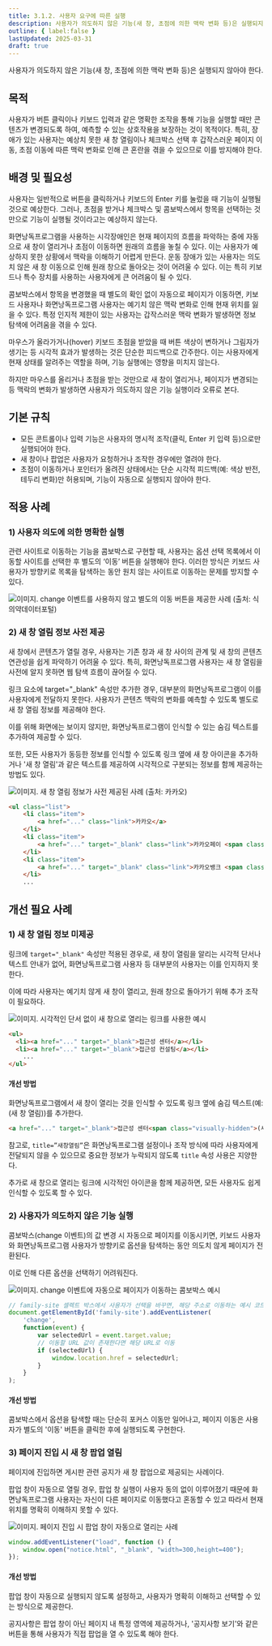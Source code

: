 ```yaml
---
title: 3.1.2. 사용자 요구에 따른 실행
description: 사용자가 의도하지 않은 기능(새 창, 초점에 의한 맥락 변화 등)은 실행되지 않아야 한다.
outline: { label:false }
lastUpdated: 2025-03-31
draft: true
---
```


<Aside title="검사 항목">
사용자가 의도하지 않은 기능(새 창, 초점에 의한 맥락 변화 등)은 실행되지 않아야 한다.
</Aside>

## 목적
사용자가 버튼 클릭이나 키보드 입력과 같은 명확한 조작을 통해 기능을 실행할 때만 콘텐츠가 변경되도록 하여, 예측할 수 있는 상호작용을 보장하는 것이 목적이다. 특히, 장애가 있는 사용자는 예상치 못한 새 창 열림이나 체크박스 선택 후 갑작스러운 페이지 이동, 초점 이동에 따른 맥락 변화로 인해 큰 혼란을 겪을 수 있으므로 이를 방지해야 한다.

##	배경 및 필요성
사용자는 일반적으로 버튼을 클릭하거나 키보드의 Enter 키를 눌렀을 때 기능이 실행될 것으로 예상한다. 그러나, 초점을 받거나 체크박스 및 콤보박스에서 항목을 선택하는 것만으로 기능이 실행될 것이라고는 예상하지 않는다.

화면낭독프로그램을 사용하는 시각장애인은 현재 페이지의 흐름을 파악하는 중에 자동으로 새 창이 열리거나 초점이 이동하면 원래의 흐름을 놓칠 수 있다. 이는 사용자가 예상하지 못한 상황에서 맥락을 이해하기 어렵게 만든다. 운동 장애가 있는 사용자는 의도치 않은 새 창 이동으로 인해 원래 창으로 돌아오는 것이 어려울 수 있다. 이는 특히 키보드나 특수 장치를 사용하는 사용자에게 큰 어려움이 될 수 있다.

콤보박스에서 항목을 변경했을 때 별도의 확인 없이 자동으로 페이지가 이동하면, 키보드 사용자나 화면낭독프로그램 사용자는 예기치 않은 맥락 변화로 인해 현재 위치를 잃을 수 있다. 특정 인지적 제한이 있는 사용자는 갑작스러운 맥락 변화가 발생하면 정보 탐색에 어려움을 겪을 수 있다.

마우스가 올라가거나(hover) 키보드 초점을 받았을 때 버튼 색상이 변하거나 그림자가 생기는 등 시각적 효과가 발생하는 것은 단순한 피드백으로 간주한다. 이는 사용자에게 현재 상태를 알려주는 역할을 하며, 기능 실행에는 영향을 미치지 않는다.

하지만 마우스를 올리거나 초점을 받는 것만으로 새 창이 열리거나, 페이지가 변경되는 등 맥락의 변화가 발생하면 사용자가 의도하지 않은 기능 실행이라 오류로 본다.

##	기본 규칙
- 모든 콘트롤이나 입력 기능은 사용자의 명시적 조작(클릭, Enter 키 입력 등)으로만 실행되어야 한다.
- 새 창이나 팝업은 사용자가 요청하거나 조작한 경우에만 열려야 한다.
- 초점이 이동하거나 포인터가 올려진 상태에서는 단순 시각적 피드백(예: 색상 반전, 테두리 변화)만 허용되며, 기능이 자동으로 실행되지 않아야 한다.

## 적용 사례

### 1)	사용자 의도에 의한 명확한 실행
관련 사이트로 이동하는 기능을 콤보박스로 구현할 때, 사용자는 옵션 선택 목록에서 이동할 사이트를 선택한 후 별도의 ‘이동’ 버튼을 실행해야 한다. 이러한 방식은 키보드 사용자가 방향키로 목록을 탐색하는 동안 원치 않는 사이트로 이동하는 문제를 방지할 수 있다.

![이미지. change 이벤트를 사용하지 않고 별도의 이동 버튼을 제공한 사례 (출처: 식의약데이터포털)](/images/image221.png)

### 2) 새 창 열림 정보 사전 제공
새 창에서 콘텐츠가 열릴 경우, 사용자는 기존 창과 새 창 사이의 관계 및 새 창의 콘텐츠 연관성을 쉽게 파악하기 어려울 수 있다. 특히, 화면낭독프로그램 사용자는 새 창 열림을 사전에 알지 못하면 웹 탐색 흐름이 끊어질 수 있다.

링크 요소에 target="_blank" 속성만 추가한 경우, 대부분의 화면낭독프로그램이 이를 사용자에게 전달하지 못한다. 사용자가 콘텐츠 맥락의 변화를 예측할 수 있도록 별도로 새 창 열림 정보를 제공해야 한다.

이를 위해 화면에는 보이지 않지만, 화면낭독프로그램이 인식할 수 있는 숨김 텍스트를 추가하여 제공할 수 있다.

또한, 모든 사용자가 동등한 정보를 인식할 수 있도록 링크 옆에 새 창 아이콘을 추가하거나 '새 창 열림'과 같은 텍스트를 제공하여 시각적으로 구분되는 정보를 함께 제공하는 방법도 있다.

![이미지. 새 창 열림 정보가 사전 제공된 사례 (출처: 카카오)](/images/image222.png)

```html
<ul class="list">
	<li class="item">
		<a href="..." class="link">카카오</a>
	</li>
	<li class="item">
		<a href="..." target="_blank" class="link">카카오페이 <span class=" visually-hidden">(새창열림)</span></a>
	</li>
	<li class="item">
		<a href="..." target="_blank" class="link">카카오뱅크 <span class="visually-hidden">(새창열림)</span></a>
	</li>
	...
```

## 개선 필요 사례
### 1)	새 창 열림 정보 미제공
링크에 `target="_blank"` 속성만 적용된 경우로, 새 창이 열림을 알리는 시각적 단서나 텍스트 안내가 없어, 화면낭독프로그램 사용자 등 대부분의 사용자는 이를 인지하지 못한다.

이에 따라 사용자는 예기치 않게 새 창이 열리고, 원래 창으로 돌아가기 위해 추가 조작이 필요하다.

![이미지. 시각적인 단서 없이 새 창으로 열리는 링크를 사용한 예시](/images/image223.png)

```html
<ul>
  <li><a href="..." target="_blank">접근성 센터</a></li>
  <li><a href="..." target="_blank">접근성 컨설팅</a></li>
	...
</ul>
```

#### 개선 방법
화면낭독프로그램에서 새 창이 열리는 것을 인식할 수 있도록 링크 옆에 숨김 텍스트(예: (새 창 열림))를 추가한다.

```html
<a href="..." target="_blank">접근성 센터<span class="visually-hidden">(새 창 열림)</span></a>
```
참고로, `title=”새창열림”`은 화면낭독프로그램 설정이나 조작 방식에 따라 사용자에게 전달되지 않을 수 있으므로 중요한 정보가 누락되지 않도록 `title` 속성 사용은 지양한다. 

추가로 새 창으로 열리는 링크에 시각적인 아이콘을 함께 제공하면, 모든 사용자도 쉽게 인식할 수 있도록 할 수 있다.

### 2)	사용자가 의도하지 않은 기능 실행
콤보박스(change 이벤트)의 값 변경 시 자동으로 페이지를 이동시키면, 키보드 사용자와 화면낭독프로그램 사용자가 방향키로 옵션을 탐색하는 동안 의도치 않게 페이지가 전환된다.

이로 인해 다른 옵션을 선택하기 어려워진다.

![이미지. change 이벤트에 자동으로 페이지가 이동하는 콤보박스 예시](/images/image224.png)

```javascript {3}
// family-site 셀렉트 박스에서 사용자가 선택을 바꾸면, 해당 주소로 이동하는 예시 코드
document.getElementById('family-site').addEventListener(
	'change',
	function(event) {
		var selectedUrl = event.target.value;
		// 이동할 URL 값이 존재한다면 해당 URL로 이동
		if (selectedUrl) {
			window.location.href = selectedUrl;
		}
	}
);
```

#### 개선 방법
콤보박스에서 옵션을 탐색할 때는 단순히 포커스 이동만 일어나고, 페이지 이동은 사용자가 별도의 '이동' 버튼을 클릭한 후에 실행되도록 구현한다.

### 3)	페이지 진입 시 새 창 팝업 열림
페이지에 진입하면 게시판 관련 공지가 새 창 팝업으로 제공되는 사례이다.

팝업 창이 자동으로 열릴 경우, 팝업 창 실행이 사용자 동의 없이 이루어졌기 때문에 화면낭독프로그램 사용자는 자신이 다른 페이지로 이동했다고 혼동할 수 있고 따라서 현재 위치를 명확히 이해하지 못할 수 있다. 

![이미지. 페이지 진입 시 팝업 창이 자동으로 열리는 사례](/images/image225.png)

```javascript
window.addEventListener("load", function () {
	window.open("notice.html", "_blank", "width=300,height=400");
});
```

#### 개선 방법
팝업 창이 자동으로 실행되지 않도록 설정하고, 사용자가 명확히 이해하고 선택할 수 있는 방식으로 제공한다.

공지사항은 팝업 창이 아닌 페이지 내 특정 영역에 제공하거나, '공지사항 보기'와 같은 버튼을 통해 사용자가 직접 팝업을 열 수 있도록 해야 한다.
